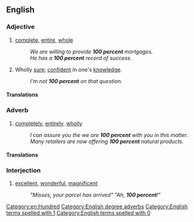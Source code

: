 ==English==

===Adjective===
{{en-adj|head=[[100]] [[percent]]|-}}

# [[complete]], [[entire]], [[whole]]
#: ''We are willing to provide '''100 percent''' mortgages.''
#: ''He has a '''100 percent''' record of success.''
# {{lb|en|colloquial}} Wholly [[sure]]; [[confident]] in one's [[knowledge]].
#: ''I'm not '''100 percent''' on that question.''

====Translations====
{{trans-see|complete, whole|one hundred percent}}

===Adverb===
{{en-adv|head=[[100]] [[percent]]|-}}

# [[completely]], [[entirely]], [[wholly]]
#: ''I can assure you the we are '''100 percent''' with you in this matter.''
#: ''Many retailers are now offering '''100 percent''' natural products.''

====Translations====
{{trans-see|completely, wholly|one hundred percent}}

===Interjection===
{{en-interj|head=[[100]] [[percent]]|-}}

# {{label|en|South Africa|slang}} [[excellent]], [[wonderful]], [[magnificent]]
#: ''"Misses, your parcel has arrived" "Ah, '''100 percent'''!"''

[[Category:en:Hundred]]
[[Category:English degree adverbs]]
[[Category:English terms spelled with 1]]
[[Category:English terms spelled with 0]]